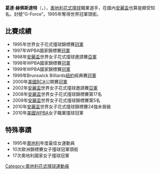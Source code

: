'''葛達·赫佛斯達特'''（{{lang|en|Gerda Hofstatter}}，{{bd|1971年|2月9日}}），[[奧地利|奧地利]][[花式撞球|花式撞球]]職業選手，在國內[[安麗盃|安麗盃]]也算是頗受知名。封號“G-Force”。1995年奪得世界冠軍頭銜。


==比賽成績==
*1995年世界女子花式撞球錦標賽[[冠軍|冠軍]]
*1997年WPBA國家錦標賽[[冠軍|冠軍]]
*1998年[[安麗盃|安麗盃]]世界女子花式撞球邀請賽[[亞軍|亞軍]]
*1998年WPBA國家錦標賽[[冠軍|冠軍]]
*1999年WPBA國家錦標賽[[冠軍|冠軍]]
*1999年Brunswick Billiards[[紐約|紐約]]經典賽[[冠軍|冠軍]]
*2000年[[美國|美國]]BCA公開賽[[冠軍|冠軍]]
*2002年[[安麗盃|安麗盃]]世界女子花式撞球邀請賽[[亞軍|亞軍]]
*2008年[[安麗盃|安麗盃]]世界女子花式撞球錦標賽第17名
*2009年[[安麗盃|安麗盃]]世界女子花式撞球錦標賽第5名
*2010年[[安麗盃|安麗盃]]世界女子花式撞球錦標賽24強未晉級
*2010年[[美國|美國]]WPBA女子職業撞球冠軍

==特殊事蹟==
*1995年[[奧地利|奧地利]]年度最佳女運動員
*10次歐洲錦標賽女子撞球冠軍頭銜
*17次奧地利國家女子撞球冠軍

[[Category:奧地利花式撞球運動員|Category:奧地利花式撞球運動員]]